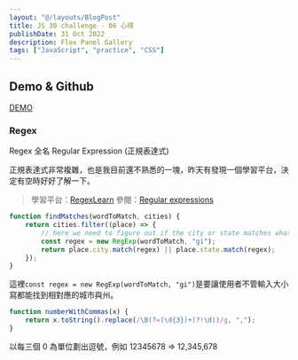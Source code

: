 ```yaml
---
layout: "@/layouts/BlogPost"
title: JS 30 challenge - 06 心得
publishDate: 31 Oct 2022
description: Flex Panel Gallery
tags: ["JavaScript", "practice", "CSS"]
---
```



## Demo & Github

[DEMO](https://js30-type-ahead.netlify.app/)

### Regex

Regex 全名 Regular Expression (正規表達式)

正規表達式非常複雜，也是我目前還不熟悉的一塊，昨天有發現一個學習平台，決定有空時好好了解一下。

> 學習平台：[RegexLearn](https://regexlearn.com/)
> 參閱：[Regular expressions](https://developer.mozilla.org/en-US/docs/Web/JavaScript/Guide/Regular_Expressions)

```js
function findMatches(wordToMatch, cities) {
	return cities.filter((place) => {
		// here we need to figure out if the city or state matches what was searched
		const regex = new RegExp(wordToMatch, "gi");
		return place.city.match(regex) || place.state.match(regex);
	});
}
```

這裡`const regex = new RegExp(wordToMatch, "gi")`是要讓使用者不管輸入大小寫都能找到相對應的城市與州。

```js
function numberWithCommas(x) {
	return x.toString().replace(/\B(?=(\d{3})+(?!\d))/g, ",");
}
```

以每三個 0 為單位劃出逗號，例如 12345678 => 12,345,678
